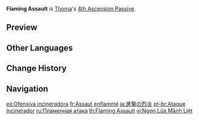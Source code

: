 {{Talent Infobox
|image         = Talent Flaming Assault.png
|character     = Thoma
|type          = 4th Ascension Passive
|info          = DMG dealt by [[Crimson Ooyoroi]]'s Fiery Collapse is increased by 2.2% of Thoma's Max HP.
|scale_att1    = Max HP
|utility1      = Additive Base DMG Bonus
}}
'''Flaming Assault''' is [[Thoma]]'s [[4th Ascension Passive]].

==Preview==
{{Preview
|file=Flaming Assault Preview
}}

==Other Languages==
{{Other Languages
|en      = Flaming Assault
|zhs     = 烈火攻燔
|zhs_rm  = Liè Huǒgōng Fán
|zht     = 烈火攻燔
|zht_rm  = Liè Huǒgōng Fán
|zh_tl   = Blazing Assault
|ja      = 進撃の烈炎
|ja_rm   = Shingeki no Retsuen
|ja_tl   = Advancing Flames
|ko      = 집어삼키는 불길
|ko_rm   = Jip'eosamkineun Bulgil
|ko_tl   = Devouring Flame
|es      = Ofensiva incineradora
|es_tl   = Incinerating Assault
|fr      = Assaut enflammé
|fr_tl   = Flaming Assault
|ru      = Пламенная атака
|ru_tl   = Flaming Attack
|th      = Flaming Assault
|vi      = Ngọn Lửa Mãnh Liệt
|vi_tl   = 
|de      = Flammenangriff
|de_tl   = Flaming Assault
|id      = Flaming Assault
|pt      = Ataque Incinerador
|pt_tl   = Incinerator Attack
|tr      = Alevli Saldırı
|tr_tl   = Flaming Assault
|it      = Assalto fiammeggiante
|it_tl   = Flaming Assault
}}

==Change History==
{{Change History|2.2}}

==Navigation==
{{Talent Navbox|Thoma}}

[[es:Ofensiva incineradora]]
[[fr:Assaut enflammé]]
[[ja:進撃の烈炎]]
[[pt-br:Ataque Incinerador]]
[[ru:Пламенная атака]]
[[th:Flaming Assault]]
[[vi:Ngọn Lửa Mãnh Liệt]]